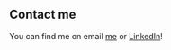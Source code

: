 ## Contact me

You can find me on email [me](wonsae.kim@gmail.com) or [LinkedIn](https://www.linkedin.com/in/wonsae-kim/)!
